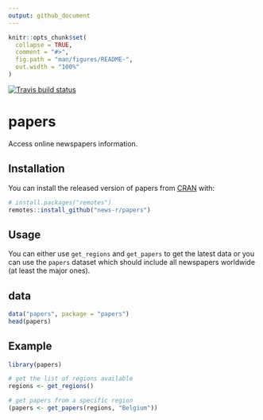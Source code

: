 ```yaml
---
output: github_document
---
```


<!-- README.md is generated from README.Rmd. Please edit that file -->

```r
knitr::opts_chunk$set(
  collapse = TRUE,
  comment = "#>",
  fig.path = "man/figures/README-",
  out.width = "100%"
)
```

<!-- badges: start -->
[![Travis build status](https://travis-ci.org/news-r/papers.svg?branch=master)](https://travis-ci.org/news-r/papers)
<!-- badges: end -->

# papers

Access online newspapers information.

## Installation

You can install the released version of papers from [CRAN](https://CRAN.R-project.org) with:

``` r
# install.packages("remotes")
remotes::install_github("news-r/papers")
```

## Usage

You can either use `get_regions` and `get_papers` to get the latest data or you can use the `papers` dataset which should include all newspapers worldwide (at least the major ones).

## data

```r
data("papers", package = "papers")
head(papers)
```

## Example

```r
library(papers)

# get the list of regions available
regions <- get_regions()

# get papers from a specific region
(papers <- get_papers(regions, "Belgium"))
```
